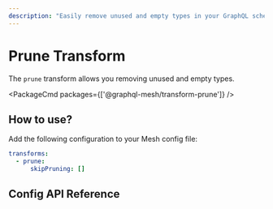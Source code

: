 ```yaml
---
description: "Easily remove unused and empty types in your GraphQL schema with the prune transform. Learn how to use it and its configuration API reference here. #GraphQL #Mesh"
---
```


# Prune Transform

The `prune` transform allows you removing unused and empty types.

<PackageCmd packages={['@graphql-mesh/transform-prune']} />

## How to use?

Add the following configuration to your Mesh config file:

```yaml filename=".meshrc.yaml" {2-3}
transforms:
  - prune:
      skipPruning: []
```

## Config API Reference


<API />
